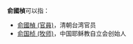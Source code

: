 '''俞國楨'''可以指：
* [[俞國楨_(官員)|俞國楨 (官員)]]，清朝台湾官员
* [[俞国桢_(牧师)|俞国桢 (牧师)]]，中国耶稣教自立会创始人
{{消歧义|Cat=三字俞姓人名消歧义}}